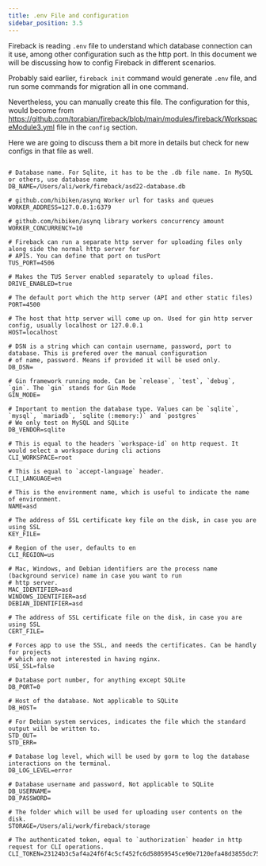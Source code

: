 ```yaml
---
title: .env File and configuration
sidebar_position: 3.5
---
```


Fireback is reading `.env` file to understand which database connection can it use,
among other configuration such as the http port. In this document we will be discussing
how to config Fireback in different scenarios.

Probably said earlier, `fireback init` command would generate `.env` file, and run some commands
for migration all in one command.

Nevertheless, you can manually create this file. The configuration for this, would become from 
https://github.com/torabian/fireback/blob/main/modules/fireback/WorkspaceModule3.yml
file in the `config` section.

Here we are going to discuss them a bit more in details but check for new configs in that file as well.


```

# Database name. For Sqlite, it has to be the .db file name. In MySQL or others, use database name
DB_NAME=/Users/ali/work/fireback/asd22-database.db

# github.com/hibiken/asynq Worker url for tasks and queues
WORKER_ADDRESS=127.0.0.1:6379

# github.com/hibiken/asynq library workers concurrency amount
WORKER_CONCURRENCY=10

# Fireback can run a separate http server for uploading files only along side the normal http server for
# APIS. You can define that port on tusPort
TUS_PORT=4506

# Makes the TUS Server enabled separately to upload files.
DRIVE_ENABLED=true

# The default port which the http server (API and other static files)
PORT=4500

# The host that http server will come up on. Used for gin http server config, usually localhost or 127.0.0.1
HOST=localhost

# DSN is a string which can contain username, password, port to database. This is prefered over the manual configuration
# of name, password. Means if provided it will be used only.
DB_DSN=

# Gin framework running mode. Can be `release`, `test`, `debug`, `gin`. The `gin` stands for Gin Mode
GIN_MODE=

# Important to mention the database type. Values can be `sqlite`, `mysql`, `mariadb`, `sqlite (:memory:)` and `postgres`
# We only test on MySQL and SQLite
DB_VENDOR=sqlite

# This is equal to the headers `workspace-id` on http request. It would select a workspace during cli actions
CLI_WORKSPACE=root

# This is equal to `accept-language` header. 
CLI_LANGUAGE=en

# This is the environment name, which is useful to indicate the name of environment.
NAME=asd

# The address of SSL certificate key file on the disk, in case you are using SSL
KEY_FILE=

# Region of the user, defaults to en
CLI_REGION=us

# Mac, Windows, and Debian identifiers are the process name (background service) name in case you want to run
# http server.
MAC_IDENTIFIER=asd
WINDOWS_IDENTIFIER=asd
DEBIAN_IDENTIFIER=asd

# The address of SSL certificate file on the disk, in case you are using SSL
CERT_FILE=

# Forces app to use the SSL, and needs the certificates. Can be handly for projects
# which are not interested in having nginx.
USE_SSL=false

# Database port number, for anything except SQLite
DB_PORT=0

# Host of the database. Not applicable to SQLite
DB_HOST=

# For Debian system services, indicates the file which the standard output will be written to.
STD_OUT=
STD_ERR=

# Database log level, which will be used by gorm to log the database interactions on the terminal.
DB_LOG_LEVEL=error

# Database username and password, Not applicable to SQLite
DB_USERNAME=
DB_PASSWORD=

# The folder which will be used for uploading user contents on the disk.
STORAGE=/Users/ali/work/fireback/storage

# The authenticated token, equal to `authorization` header in http request for CLI operations.
CLI_TOKEN=23124b3c5af4a24f6f4c5cf452fc6d58059545ce90e7120efa48d3855dc75123
```